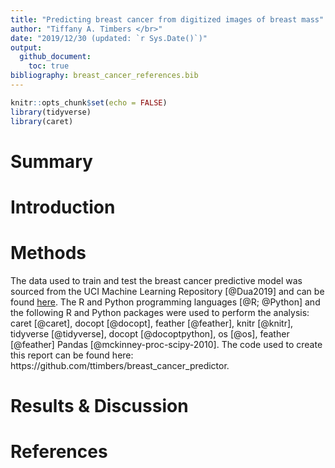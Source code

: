 ```yaml
---
title: "Predicting breast cancer from digitized images of breast mass"
author: "Tiffany A. Timbers </br>"
date: "2019/12/30 (updated: `r Sys.Date()`)"
output: 
  github_document:
    toc: true
bibliography: breast_cancer_references.bib
---
```


```r
knitr::opts_chunk$set(echo = FALSE)
library(tidyverse)
library(caret)
```

# Summary

# Introduction

# Methods

The data used to train and test the breast cancer predictive model was sourced from the UCI Machine Learning Repository [@Dua2019] and can be found [here](https://archive.ics.uci.edu/ml/datasets/Breast+Cancer+Wisconsin+(Diagnostic)). The R and Python programming languages [@R; @Python] and the following R and Python packages were used to perform the analysis: caret [@caret], docopt [@docopt], feather [@feather], knitr [@knitr], tidyverse [@tidyverse], docopt [@docoptpython], os [@os], feather [@feather] Pandas [@mckinney-proc-scipy-2010]. The code used to create this report can be found here: https://github.com/ttimbers/breast_cancer_predictor.

# Results & Discussion

# References

